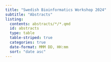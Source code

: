 ```yaml
---
title: "Swedish Bioinformatics Workshop 2024"
subtitle: "Abstracts"
listing:
  contents: abstracts/*/*.qmd
  id: abstracts
  type: table
  table-striped: true
  categories: true
  date-format: MMM DD, HH:mm
  sort: "date asc"
---
```


::: {#abstracts}

:::